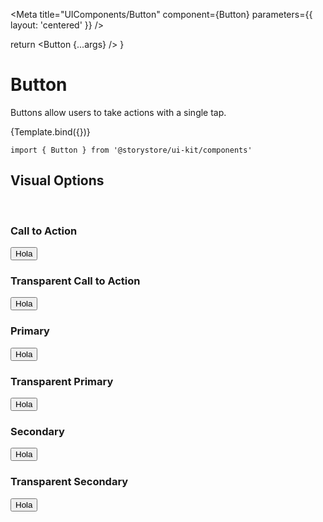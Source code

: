
<Meta title="UIComponents/Button" component={Button} parameters={{ layout: 'centered' }} />

  return <Button {...args} />
}

# Button

Buttons allow users to take actions with a single tap.

<Canvas withSource="open">
  <Story name="Button" args={{ children: 'Button', icon: 'Home2FillIcon' }}>
    {Template.bind({})}
  </Story>
</Canvas>

```
import { Button } from '@storystore/ui-kit/components'
```

<ArgsTable story="Button" />

## Visual Options

<br />

### Call to Action

<Canvas>
  <Button variant="cta">Hola</Button>
</Canvas>

### Transparent Call to Action

<Canvas>
  <Button variant="cta" transparent>
    Hola
  </Button>
</Canvas>

### Primary

<Canvas>
  <Button variant="primary">Hola</Button>
</Canvas>

### Transparent Primary

<Canvas>
  <Button variant="primary" transparent>
    Hola
  </Button>
</Canvas>

### Secondary

<Canvas>
  <Button variant="secondary">Hola</Button>
</Canvas>

### Transparent Secondary

<Canvas>
  <Button variant="secondary" transparent>
    Hola
  </Button>
</Canvas>
